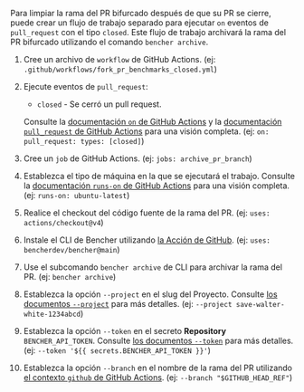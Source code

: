 
Para limpiar la rama del PR bifurcado después de que su PR se cierre,
puede crear un flujo de trabajo separado para ejecutar `on` eventos de `pull_request` con el tipo `closed`.
Este flujo de trabajo archivará la rama del PR bifurcado utilizando el comando `bencher archive`.

<PullRequestsForkClosedCode />

1. Cree un archivo de `workflow` de GitHub Actions.
   (ej: `.github/workflows/fork_pr_benchmarks_closed.yml`)
2. Ejecute eventos de `pull_request`:
   - `closed` - Se cerró un pull request.

   Consulte la [documentación `on` de GitHub Actions][github actions on]
   y la [documentación `pull_request` de GitHub Actions][github action pull_request] para una visión completa.
   (ej: `on: pull_request: types: [closed]`)
3. Cree un `job` de GitHub Actions.
   (ej: `jobs: archive_pr_branch`)
4. Establezca el tipo de máquina en la que se ejecutará el trabajo.
   Consulte la [documentación `runs-on` de GitHub Actions][github actions runs-on]
   para una visión completa.
   (ej: `runs-on: ubuntu-latest`)
5. Realice el checkout del código fuente de la rama del PR.
   (ej: `uses: actions/checkout@v4`)
6. Instale el CLI de Bencher utilizando [la Acción de GitHub][bencher cli github action].
   (ej: `uses: bencherdev/bencher@main`)
7. Use el subcomando `bencher archive` de CLI para archivar la rama del PR.
   (ej: `bencher archive`)
8.  Establezca la opción `--project` en el slug del Proyecto.
    Consulte [los documentos `--project`][project option] para más detalles.
    (ej: `--project save-walter-white-1234abcd`)
9.  Establezca la opción `--token` en el secreto **Repository** `BENCHER_API_TOKEN`.
    Consulte [los documentos `--token`][token option] para más detalles.
    (ej: `--token '${{ secrets.BENCHER_API_TOKEN }}'`)
10. Establezca la opción `--branch` en el nombre de la rama del PR
    utilizando [el contexto `github` de GitHub Actions][github actions context].
    (ej: `--branch "$GITHUB_HEAD_REF"`)

[github actions on]: https://docs.github.com/en/actions/using-workflows/workflow-syntax-for-github-actions#on
[github action pull_request]: https://docs.github.com/en/webhooks/webhook-events-and-payloads#pull_request
[github actions runs-on]: https://docs.github.com/en/actions/using-workflows/workflow-syntax-for-github-actions#jobsjob_idruns-on
[bencher cli github action]: https://github.com/marketplace/actions/bencher-cli
[github actions context]: https://docs.github.com/en/actions/learn-github-actions/contexts#github-context

[project option]: /es/docs/explanation/bencher-run/#--project-project
[token option]: /es/docs/explanation/bencher-run/#--token-token